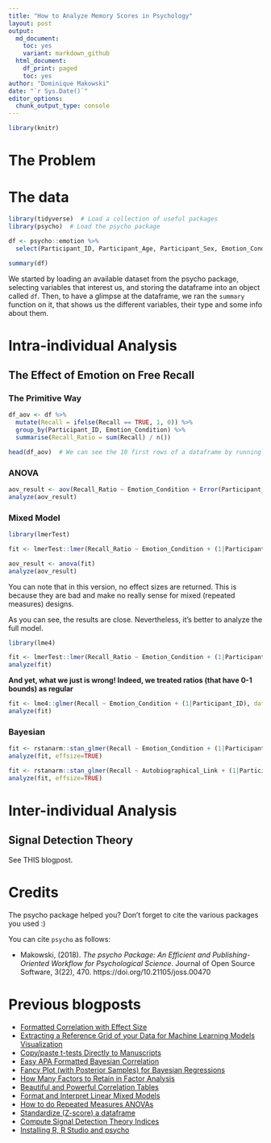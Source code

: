 ```yaml
---
title: "How to Analyze Memory Scores in Psychology"
layout: post
output:
  md_document:
    toc: yes
    variant: markdown_github
  html_document:
    df_print: paged
    toc: yes
author: "Dominique Makowski"
date: "`r Sys.Date()`"
editor_options: 
  chunk_output_type: console
---
```



```r
library(knitr)
```


# The Problem

# The data

```r
library(tidyverse)  # Load a collection of useful packages 
library(psycho)  # Load the psycho package

df <- psycho::emotion %>% 
  select(Participant_ID, Participant_Age, Participant_Sex, Emotion_Condition, Autobiographical_Link, Recall)

summary(df)
```

We started by loading an available dataset from the psycho package, selecting variables that interest us, and storing the dataframe into an object called `df`. Then, to have a glimpse at the dataframe, we ran the `summary` function on it, that shows us the different variables, their type and some info about them.



# Intra-individual Analysis

## The Effect of Emotion on Free Recall

### The Primitive Way


```r
df_aov <- df %>% 
  mutate(Recall = ifelse(Recall == TRUE, 1, 0)) %>% 
  group_by(Participant_ID, Emotion_Condition) %>% 
  summarise(Recall_Ratio = sum(Recall) / n())

head(df_aov)  # We can see the 10 first rows of a dataframe by running the "head()" function
```

### ANOVA

```r
aov_result <- aov(Recall_Ratio ~ Emotion_Condition + Error(Participant_ID), data=df_aov)
analyze(aov_result)
```


### Mixed Model

```r
library(lmerTest)

fit <- lmerTest::lmer(Recall_Ratio ~ Emotion_Condition + (1|Participant_ID), data=df_aov)

aov_result <- anova(fit)
analyze(aov_result)
```

You can note that in this version, no effect sizes are returned. This is because they are bad and make no really sense for mixed (repeated measures) designs.

As you can see, the results are close. Nevertheless, it's better to analyze the full model.

```r
library(lme4)

fit <- lmerTest::lmer(Recall_Ratio ~ Emotion_Condition + (1|Participant_ID), data=df_aov)
analyze(fit)
```


**And yet, what we just is wrong! Indeed, we treated ratios (that have 0-1 bounds) as regular **

```r
fit <- lme4::glmer(Recall ~ Emotion_Condition + (1|Participant_ID), data=df, family="binomial")
analyze(fit)
```

### Bayesian
```r
fit <- rstanarm::stan_glmer(Recall ~ Emotion_Condition + (1|Participant_ID), data=df, family="binomial", chains=1)
analyze(fit, effsize=TRUE)

fit <- rstanarm::stan_glmer(Recall ~ Autobiographical_Link + (1|Participant_ID), data=df, family="binomial", chains=1)
analyze(fit, effsize=TRUE)
```


# Inter-individual Analysis

## Signal Detection Theory

See THIS blogpost.





# Credits

The psycho package helped you? Don't forget to cite the various packages you used :)

You can cite `psycho` as follows:

- Makowski, (2018). *The psycho Package: An Efficient and Publishing-Oriented Workflow for Psychological Science*. Journal of Open Source Software, 3(22), 470. https://doi.org/10.21105/joss.00470


# Previous blogposts

- [Formatted Correlation with Effect Size](https://neuropsychology.github.io/psycho.R/2018/06/28/analyze_correlation.html)
- [Extracting a Reference Grid of your Data for Machine Learning Models Visualization](https://neuropsychology.github.io/psycho.R/2018/06/25/refdata.html)
- [Copy/paste t-tests Directly to Manuscripts](https://neuropsychology.github.io/psycho.R/2018/06/19/analyze_ttest.html)
- [Easy APA Formatted Bayesian Correlation](https://neuropsychology.github.io/psycho.R/2018/06/11/bayesian_correlation.html)
- [Fancy Plot (with Posterior Samples) for Bayesian Regressions](https://neuropsychology.github.io/psycho.R/2018/06/03/plot_bayesian_model.html)
- [How Many Factors to Retain in Factor Analysis](https://neuropsychology.github.io/psycho.R/2018/05/24/n_factors.html)
- [Beautiful and Powerful Correlation Tables](https://neuropsychology.github.io/psycho.R/2018/05/20/correlation.html)
- [Format and Interpret Linear Mixed Models](https://neuropsychology.github.io/psycho.R/2018/05/10/interpret_mixed_models.html)
- [How to do Repeated Measures ANOVAs](https://neuropsychology.github.io/psycho.R/2018/05/01/repeated_measure_anovas.html)
- [Standardize (Z-score) a dataframe](https://neuropsychology.github.io/psycho.R/2018/03/29/standardize.html)
- [Compute Signal Detection Theory Indices](https://neuropsychology.github.io/psycho.R/2018/03/29/SDT.html)
- [Installing R, R Studio and psycho](https://neuropsychology.github.io/psycho.R/2018/03/21/installingR.html)

